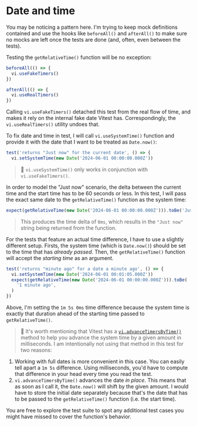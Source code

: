 # Date and time

<EpicVideo url="https://www.epicweb.dev/workshops/mocking-techniques-in-vitest/date-and-time/date-and-time/solution" />

You may be noticing a pattern here. I'm trying to keep mock definitions contained and use the hooks like `beforeAll()` and `afterAll()` to make sure no mocks are left once the tests are done (and, often, even between the tests).

Testing the `getRelativeTime()` function will be no exception:

```ts filename=get-relative-time.test.ts nonumber lines=2,6
beforeAll(() => {
  vi.useFakeTimers()
})

afterAll(() => {
  vi.useRealTimers()
})
```

Calling `vi.useFakeTimers()` detached this test from the real flow of time, and makes it rely on the internal fake date Vitest has. Correspondingly, the `vi.useRealTimers()` utility undoes that.

To fix date and time in test, I will call `vi.useSystemTime()` function and provide it with the date that I want to be treated as `Date.now()`:

```ts filename=get-relative-time.test.ts nonumber lines=2
test('returns "Just now" for the current date', () => {
  vi.setSystemTime(new Date('2024-06-01 00:00:00.000Z'))
```

> :owl: `vi.useSystemTime()` only works in conjunction with `vi.useFakeTimers()`.

In order to model the "Just now" scenario, the delta between the current time and the start time has to be 60 seconds or less. In this test, I will pass the exact same date to the `getRelativeTime()` function as the system time:

```ts filename=get-relative-time.test.ts nonumber
expect(getRelativeTime(new Date('2024-06-01 00:00:00.000Z'))).toBe('Just now')
```

> This produces the time delta of `0ms`, which results in the `"Just now"` string being returned from the function.

For the tests that feature an actual time difference, I have to use a slightly different setup. Firsts, the system time (which is `Date.now()`) should be set to the time that has _already passed_. Then, the `getRelativeTime()` function will accept the _starting time_ as an argument.

```ts filename=get-relative-time.test.ts nonumber lines=2
test('returns "minute ago" for a date a minute ago', () => {
  vi.setSystemTime(new Date('2024-06-01 00:01:05.000Z'))
  expect(getRelativeTime(new Date('2024-06-01 00:00:00.000Z'))).toBe(
    '1 minute ago',
  )
})
```

Above, I'm setting the `1m 5s 0ms` time difference because the system time is exactly that duration ahead of the starting time passed to `getRelativeTime()`.

> 📜 It's worth mentioning that Vitest has a [`vi.advanceTimersByTime()`](https://vitest.dev/api/vi.html#vi-advancetimersbytime) method to help you advance the system time by a given amount in milliseconds. I am intentionally not using that method in this test for two reasons:

1. Working with full dates is more convenient in this case. You can easily tell apart a `1m 5s` difference. Using milliseconds, you'd have to compute that difference in your head every time you read the test.
1. `vi.advanceTimersByTime()` advances the date _in place_. This means that as soon as I call it, the `Date.now()` will shift by the given amount. I would have to store the initial date separately because that's the date that has to be passed to the `getRelativeTime()` function (i.e. the start time).

You are free to explore the <InlineFile file="get-relative-time.test.ts" /> test suite to spot any additional test cases you might have missed to cover the function's behavior.
